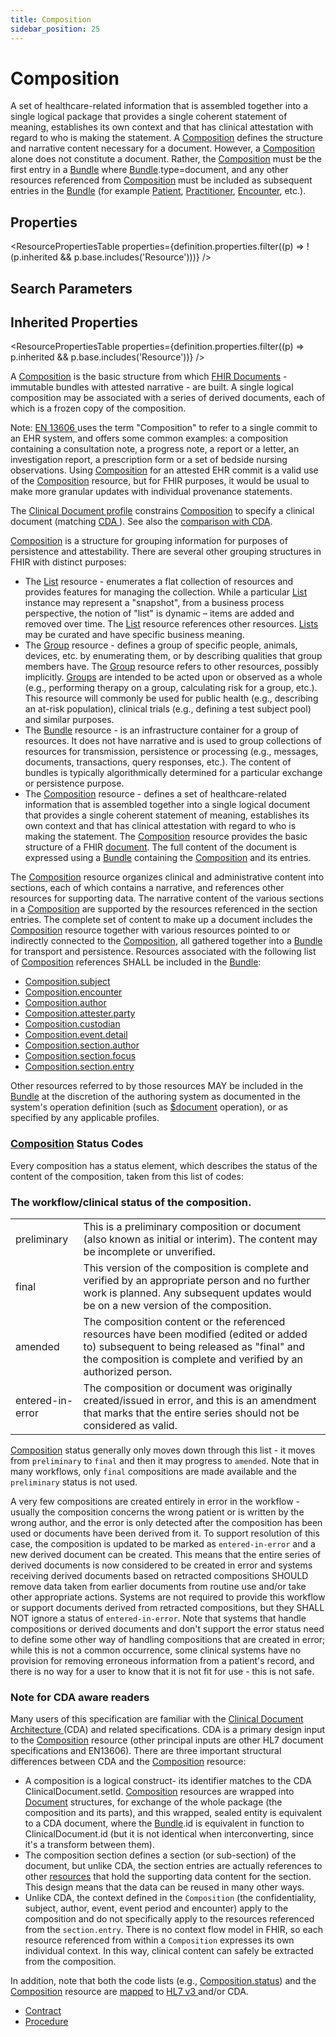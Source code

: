 ```yaml
---
title: Composition
sidebar_position: 25
---
```



# Composition

A set of healthcare-related information that is assembled together into a single logical package that provides a single coherent statement of meaning, establishes its own context and that has clinical attestation with regard to who is making the statement. A <a href="/docs/api/fhir/resources/composition">Composition</a> defines the structure and narrative content necessary for a document. However, a <a href="/docs/api/fhir/resources/composition">Composition</a> alone does not constitute a document. Rather, the <a href="/docs/api/fhir/resources/composition">Composition</a> must be the first entry in a <a href="/docs/api/fhir/resources/bundle">Bundle</a> where <a href="/docs/api/fhir/resources/bundle">Bundle</a>.type=document, and any other resources referenced from <a href="/docs/api/fhir/resources/composition">Composition</a> must be included as subsequent entries in the <a href="/docs/api/fhir/resources/bundle">Bundle</a> (for example <a href="/docs/api/fhir/resources/patient">Patient</a>, <a href="/docs/api/fhir/resources/practitioner">Practitioner</a>, <a href="/docs/api/fhir/resources/encounter">Encounter</a>, etc.).

<Tabs queryString="section">
<TabItem value="schema" label="Schema" default>

## Properties

<ResourcePropertiesTable
  properties={definition.properties.filter((p) => !(p.inherited && p.base.includes('Resource')))}
/>

## Search Parameters

<SearchParamsTable searchParams={definition.searchParameters} />

## Inherited Properties

<ResourcePropertiesTable properties={definition.properties.filter((p) => p.inherited && p.base.includes('Resource'))} />

</TabItem>
  <TabItem value="usage" label="Usage">
    <div> <a name="scope"></a>  <p>  A <a href="/docs/api/fhir/resources/composition">Composition</a> is the basic structure from which <a href="https://www.hl7.org/fhir/documents.html">FHIR Documents</a> -  immutable bundles with attested narrative - are built. A single logical composition may be  associated with a series of derived documents, each of which is a frozen copy of the  composition. </p>  <p> Note: <a href="http://en.wikipedia.org/wiki/EN_13606">EN 13606 </a> uses the term "Composition"  to refer to a single commit to an EHR system, and offers some common examples: a composition  containing a consultation note, a progress note, a report or a letter, an investigation report,  a prescription form or a set of bedside nursing observations. Using <a href="/docs/api/fhir/resources/composition">Composition</a> for an attested EHR commit is a valid use of the <a href="/docs/api/fhir/resources/composition">Composition</a> resource, but for FHIR purposes, it would be usual to make more granular updates with individual provenance statements. </p>  <p> The <a href="https://www.hl7.org/fhir/composition-clinicaldocument.html">Clinical Document profile</a> constrains <a href="/docs/api/fhir/resources/composition">Composition</a> to specify a clinical document (matching <a href="http://www.hl7.org/implement/standards/product_brief.cfm?product_id=7">CDA </a>).   See also the <a href="https://www.hl7.org/fhir/comparison-cda.html">comparison with CDA</a>. </p> </div>
    </TabItem>
  <TabItem value="relationships" label="Relationships">
    <div> <a name="bnr"></a>  <p> <a href="/docs/api/fhir/resources/composition">Composition</a> is a structure for grouping information for purposes of persistence and attestability.  There are several other grouping structures in FHIR with distinct purposes: </p> <ul> <li> The <a href="/docs/api/fhir/resources/list">List</a> resource - enumerates a flat collection of resources and provides features for managing the collection.   While a particular <a href="/docs/api/fhir/resources/list">List</a> instance may represent a "snapshot", from a business process perspective, the notion of "list"  is dynamic – items are added and removed over time.  The <a href="/docs/api/fhir/resources/list">List</a> resource references other resources.  <a href="/docs/api/fhir/resources/list">Lists</a> may be  curated and have specific business meaning. </li> <li> The <a href="/docs/api/fhir/resources/group">Group</a> resource - defines a group of specific people, animals, devices, etc. by enumerating them,  or by describing qualities that group members have. The <a href="/docs/api/fhir/resources/group">Group</a> resource refers to other resources, possibly implicitly.   <a href="/docs/api/fhir/resources/group">Groups</a> are intended to be acted upon or observed as a whole (e.g., performing therapy on a group, calculating risk for a group,  etc.).  This resource will commonly be used for public health (e.g., describing an at-risk population), clinical trials (e.g.,  defining a test subject pool) and similar purposes. </li> <li> The <a href="/docs/api/fhir/resources/bundle">Bundle</a> resource - is an infrastructure container for a group of resources.  It does not have narrative  and is used to group collections of resources for transmission, persistence or processing (e.g., messages, documents, transactions,  query responses, etc.).  The content of bundles is typically algorithmically determined for a particular exchange or persistence purpose. </li> <li> The <a href="/docs/api/fhir/resources/composition">Composition</a> resource - defines a set of healthcare-related information that is assembled  together into a single logical document that provides a single coherent statement of meaning, establishes its own context and  that has clinical attestation with regard to who is making the statement. The <a href="/docs/api/fhir/resources/composition">Composition</a> resource provides the basic structure  of a FHIR <a href="https://www.hl7.org/fhir/documents.html">document</a>.  The full content of the document is expressed using a <a href="/docs/api/fhir/resources/bundle">Bundle</a>  containing the <a href="/docs/api/fhir/resources/composition">Composition</a> and its entries.  </li> </ul> <p> The <a href="/docs/api/fhir/resources/composition">Composition</a> resource organizes clinical and administrative content into sections, each of which contains a narrative,  and references other resources for supporting data. The narrative content of the various sections in a <a href="/docs/api/fhir/resources/composition">Composition</a> are  supported by the resources referenced in the section entries.  The complete set of content to make up a document includes  the <a href="/docs/api/fhir/resources/composition">Composition</a> resource together with various resources pointed to or indirectly connected to the <a href="/docs/api/fhir/resources/composition">Composition</a>, all gathered together into a <a href="/docs/api/fhir/resources/bundle">Bundle</a> for transport and persistence. Resources associated with the following list of <a href="/docs/api/fhir/resources/composition">Composition</a> references SHALL be included in the <a href="/docs/api/fhir/resources/bundle">Bundle</a>: </p> <ul>  <li><a href="https://www.hl7.org/fhir/composition-definitions.html#Composition.subject">Composition.subject</a></li>  <li><a href="https://www.hl7.org/fhir/composition-definitions.html#Composition.encounter">Composition.encounter</a></li>  <li><a href="https://www.hl7.org/fhir/composition-definitions.html#Composition.author">Composition.author</a></li>  <li><a href="https://www.hl7.org/fhir/composition-definitions.html#Composition.attester.party">Composition.attester.party</a></li>  <li><a href="https://www.hl7.org/fhir/composition-definitions.html#Composition.custodian">Composition.custodian</a></li>  <li><a href="https://www.hl7.org/fhir/composition-definitions.html#Composition.event.detail">Composition.event.detail</a></li>  <li><a href="https://www.hl7.org/fhir/composition-definitions.html#Composition.section.author">Composition.section.author</a></li>  <li><a href="https://www.hl7.org/fhir/composition-definitions.html#Composition.section.focus">Composition.section.focus</a></li>  <li><a href="https://www.hl7.org/fhir/composition-definitions.html#Composition.section.entry">Composition.section.entry</a></li> </ul>   <p> Other resources referred to by those resources MAY be included in the <a href="/docs/api/fhir/resources/bundle">Bundle</a> at the discretion of the authoring  system as documented in the system's operation definition (such as <a href="https://www.hl7.org/fhir/composition-operation-document.html">$document</a> operation),  or as specified by any applicable profiles.  </p> </div>
    </TabItem>
  <TabItem value="backgroundAndContext" label="Background and Context">
    <div> <a name="bnc"></a>  <a name="status"></a> <h3 class="self-link-parent"> <a href="/docs/api/fhir/resources/composition">Composition</a> Status Codes <a href="/docs/api/fhir/resources/composition" title="link to here" class="self-link"></a></h3> <p> Every composition has a status element, which describes the status of the content of the composition, taken from this list of codes: </p> <h3 class="self-link-parent"> The workflow/clinical status of the composition. <a href="https://www.hl7.org/fhir/composition.html#2.41.3.2" title="link to here" class="self-link"></a></h3> <table class="codes">  <tbody><tr><td>preliminary</td><td>This is a preliminary composition or document (also known as initial or interim). The content may be incomplete or unverified.</td></tr>  <tr><td>final</td><td>This version of the composition is complete and verified by an appropriate person and no further work is planned. Any subsequent updates would be on a new version of the composition.</td></tr>  <tr><td>amended</td><td>The composition content or the referenced resources have been modified (edited or added to) subsequent to being released as "final" and the composition is complete and verified by an authorized person.</td></tr>  <tr><td>entered-in-error</td><td>The composition or document was originally created/issued in error, and this is an amendment that marks that the entire series should not be considered as valid.</td></tr> </tbody></table>   <p> <a href="/docs/api/fhir/resources/composition">Composition</a> status generally only moves down through this list - it moves from <code>preliminary</code> to <code>final</code> and then it may progress to <code>amended</code>.  Note that in many workflows, only <code>final</code> compositions are made available and the <code>preliminary</code> status is not used.  </p> <p> A very few compositions are created entirely in error in the workflow - usually the composition concerns the wrong patient or is written by the wrong author, and the error is only detected after the composition has been used or documents have been derived from it. To support resolution of this case,  the composition is updated to be marked as <code>entered-in-error</code> and a new derived document can be created. This means that the entire series of derived  documents is now considered to be created in error and systems receiving derived documents based on retracted compositions SHOULD remove data taken from earlier documents from routine use and/or take other appropriate actions. Systems are not required to  provide this workflow or support documents derived from retracted compositions, but they SHALL NOT ignore a status of <code>entered-in-error</code>.  Note that systems that handle compositions or derived documents and don't support the error status need to define  some other way of handling compositions that are created in error; while this is not a common occurrence, some clinical systems  have no provision for removing erroneous information from a patient's record, and there is no way for a user to know that it is not fit for use - this is not safe.  </p>  <a name="cda"></a> <h3 class="self-link-parent"> Note for CDA aware readers <a href="/docs/api/fhir/resources/composition" title="link to here" class="self-link"></a></h3>  <p> Many users of this specification are familiar with the <a href="http://www.hl7.org/implement/standards/product_brief.cfm?product_id=7">Clinical Document Architecture </a> (CDA) and related specifications. CDA is a primary design input to the <a href="/docs/api/fhir/resources/composition">Composition</a> resource (other principal inputs are other HL7 document specifications and EN13606). There are three important structural  differences between CDA and the <a href="/docs/api/fhir/resources/composition">Composition</a> resource: </p> <ul>  <li>A composition is a logical construct- its identifier matches to the CDA ClinicalDocument.setId.   <a href="/docs/api/fhir/resources/composition">Composition</a> resources are wrapped into <a href="https://www.hl7.org/fhir/documents.html">Document</a> structures, for exchange  of the whole package (the composition and its parts), and this wrapped, sealed entity is equivalent to a CDA document,   where the <a href="/docs/api/fhir/resources/bundle">Bundle</a>.id is equivalent in function to ClinicalDocument.id (but it is not identical when interconverting, since it's a transform between them).</li>  <li>The composition section defines a section (or sub-section) of the document, but unlike CDA, the section entries are     actually references to other <a href="https://www.hl7.org/fhir/resourcelist.html">resources</a> that hold the supporting data content for the section.     This design means that the data can be reused in many other ways.     </li>   <li>Unlike CDA, the context defined in the <code>Composition</code> (the confidentiality, subject, author, event, event period and encounter) apply to the composition and do not specifically apply to the resources referenced from    the <code>section.entry</code>. There is no context flow model in FHIR, so each resource referenced from    within a <code>Composition</code> expresses its own individual context.  In this way, clinical content can    safely be extracted from the composition.</li> </ul> <p> In addition, note that both the code lists (e.g., <a href="https://www.hl7.org/fhir/valueset-composition-status.html">Composition.status</a>) and the <a href="/docs/api/fhir/resources/composition">Composition</a> resource are <a href="https://www.hl7.org/fhir/composition-mappings.html">mapped</a> to <a href="https://www.hl7.org/implement/standards/product_brief.cfm?product_id=186">HL7 v3 </a> and/or CDA. </p> </div>
    </TabItem>
  <TabItem value="referencedBy" label="Referenced By">
    <ul><li><a href="/docs/api/fhir/resources/contract">Contract</a></li>
<li><a href="/docs/api/fhir/resources/procedure">Procedure</a></li></ul>
    </TabItem>

</Tabs>
